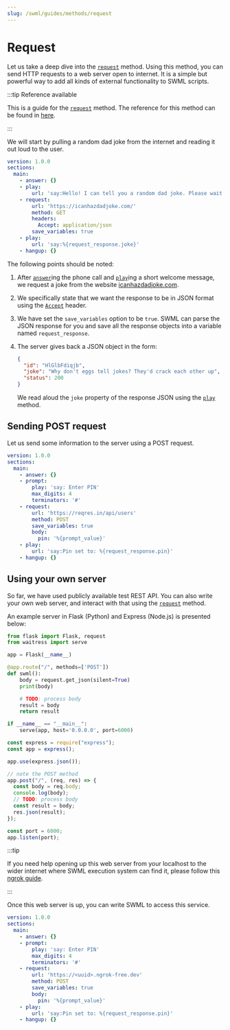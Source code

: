 ```yaml
---
slug: /swml/guides/methods/request
---
```



# Request

Let us take a deep dive into the [`request`] method. Using this method, you can send HTTP requests to
a web server open to internet. It is a simple but powerful way to add all kinds of external functionality to
SWML scripts.

:::tip Reference available

This is a guide for the [`request`] method.
The reference for this method can be found in [here][`request`].

:::

We will start by pulling a random dad joke from the internet and reading it out loud to the user.

```yaml andJson
version: 1.0.0
sections:
  main:
    - answer: {}
    - play:
        url: 'say:Hello! I can tell you a random dad joke. Please wait a moment.'
    - request:
        url: 'https://icanhazdadjoke.com/'
        method: GET
        headers:
          Accept: application/json
        save_variables: true
    - play:
        url: 'say:%{request_response.joke}'
    - hangup: {}
```

The following points should be noted:

1.  After [`answer`]ing the phone call and [`play`]ing a short welcome message, we request
    a joke from the website [icanhazdadjoke.com](https://icanhazdadjoke.com/).

2.  We specifically state that we want the response to be in JSON format using the [`Accept`] header.

3.  We have set the `save_variables` option to be `true`. SWML can parse the JSON response for you and save all
    the response objects into a variable named `request_response`.
4.  The server gives back a JSON object in the form:

    ```json
    {
      "id": "HlGlbFdiqjb",
      "joke": "Why don't eggs tell jokes? They'd crack each other up",
      "status": 200
    }
    ```

    We read aloud the `joke` property of the response JSON using the [`play`] method.

## Sending POST request

Let us send some information to the server using a POST request.

```yaml andJson
version: 1.0.0
sections:
  main:
    - answer: {}
    - prompt:
        play: 'say: Enter PIN'
        max_digits: 4
        terminators: '#'
    - request:
        url: 'https://reqres.in/api/users'
        method: POST
        save_variables: true
        body:
          pin: '%{prompt_value}'
    - play:
        url: 'say:Pin set to: %{request_response.pin}'
    - hangup: {}
```

## Using your own server

So far, we have used publicly available test REST API. You can also write your own web server, and
interact with that using the [`request`] method.

An example server in Flask (Python) and Express (Node.js) is presented below:

<Tabs groupId="language">
  <TabItem value="python" label="Python/Flask">

```python
from flask import Flask, request
from waitress import serve

app = Flask(__name__)

@app.route("/", methods=['POST'])
def swml():
    body = request.get_json(silent=True)
    print(body)

    # TODO: process body
    result = body
    return result

if __name__ == "__main__":
    serve(app, host='0.0.0.0', port=6000)
```

  </TabItem>
  <TabItem value="js" label="JavaScript/Express">

```javascript
const express = require("express");
const app = express();

app.use(express.json());

// note the POST method
app.post("/", (req, res) => {
  const body = req.body;
  console.log(body);
  // TODO: process body
  const result = body;
  res.json(result);
});

const port = 6000;
app.listen(port);
```

  </TabItem>
</Tabs>

:::tip

If you need help opening up this web server from your localhost to the wider internet where SWML
execution system can find it, please follow this [ngrok guide].

:::

Once this web server is up, you can write SWML to access this service.

```yaml andJson
version: 1.0.0
sections:
  main:
    - answer: {}
    - prompt:
        play: 'say: Enter PIN'
        max_digits: 4
        terminators: '#'
    - request:
        url: 'https://<uuid>.ngrok-free.dev'
        method: POST
        save_variables: true
        body:
          pin: '%{prompt_value}'
    - play:
        url: 'say:Pin set to: %{request_response.pin}'
    - hangup: {}
```

[`request`]: ../../../methods/request.mdx
[`answer`]: ../../../methods/answer.mdx
[`play`]: ../../../methods/play.mdx
[`accept`]: https://developer.mozilla.org/en-US/docs/Web/HTTP/Headers/Accept
[ngrok guide]: /platform/basics/guides/technical-troubleshooting/how-to-test-webhooks-with-ngrok
